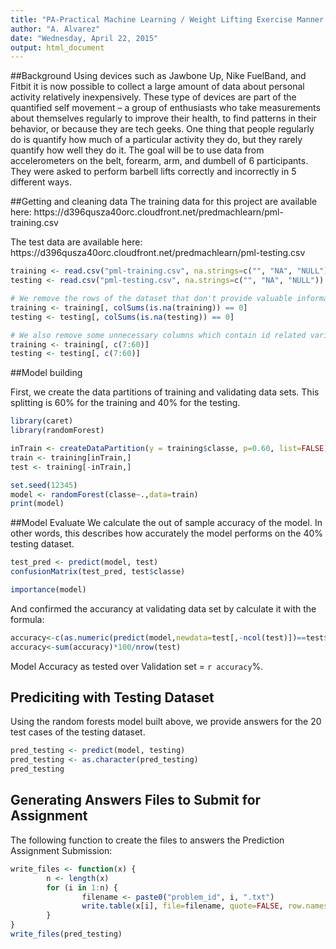 ```yaml
---
title: "PA-Practical Machine Learning / Weight Lifting Exercise Manner Prediction"
author: "A. Alvarez"
date: "Wednesday, April 22, 2015"
output: html_document
---
```


##Background
Using devices such as Jawbone Up, Nike FuelBand, and Fitbit it is now possible to collect a large amount of data about personal activity relatively inexpensively. These type of devices are part of the quantified self movement – a group of enthusiasts who take measurements about themselves regularly to improve their health, to find patterns in their behavior, or because they are tech geeks. One thing that people regularly do is quantify how much of a particular activity they do, but they rarely quantify how well they do it.
The goal will be to use data from accelerometers on the belt, forearm, arm, and dumbell of 6 participants. They were asked to perform barbell lifts correctly and incorrectly in 5 different ways. 

##Getting and cleaning data
The training data for this project are available here: 
https://d396qusza40orc.cloudfront.net/predmachlearn/pml-training.csv

The test data are available here: 
https://d396qusza40orc.cloudfront.net/predmachlearn/pml-testing.csv

```r
training <- read.csv("pml-training.csv", na.strings=c("", "NA", "NULL"))
testing <- read.csv("pml-testing.csv", na.strings=c("", "NA", "NULL"))

# We remove the rows of the dataset that don't provide valuable information for fiting the model later on:
training <- training[, colSums(is.na(training)) == 0]
testing <- testing[, colSums(is.na(testing)) == 0]

# We also remove some unnecessary columns which contain id related variables:
training <- training[, c(7:60)]
testing <- testing[, c(7:60)]
```

##Model building

First, we create the data partitions of training and validating data sets. This splitting is 60% for the training and 40% for the testing.
```r
library(caret)
library(randomForest)

inTrain <- createDataPartition(y = training$classe, p=0.60, list=FALSE)
train <- training[inTrain,]
test <- training[-inTrain,]

set.seed(12345)
model <- randomForest(classe~.,data=train)
print(model)
```

##Model Evaluate
We calculate the out of sample accuracy of the model. In other words, this describes how accurately the model performs on the 40% testing dataset.
```r
test_pred <- predict(model, test)
confusionMatrix(test_pred, test$classe)

importance(model)
```
And confirmed the accurancy at validating data set by calculate it with the formula:
```r
accuracy<-c(as.numeric(predict(model,newdata=test[,-ncol(test)])==test$classe))
accuracy<-sum(accuracy)*100/nrow(test)
```
Model Accuracy as tested over Validation set = `r accuracy`%.

## Prediciting with Testing Dataset
Using the random forests model built above, we provide answers for the 20 test cases of the testing dataset.
```r
pred_testing <- predict(model, testing)
pred_testing <- as.character(pred_testing)
pred_testing
```

## Generating Answers Files to Submit for Assignment
The following function to create the files to answers the Prediction Assignment Submission:
```r
write_files <- function(x) {
        n <- length(x)
        for (i in 1:n) {
                filename <- paste0("problem_id", i, ".txt")
                write.table(x[i], file=filename, quote=FALSE, row.names=FALSE,col.names=FALSE)
        }
}
write_files(pred_testing)
```

